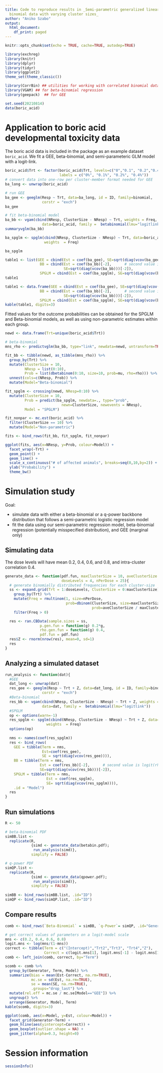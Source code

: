 ```yaml
---
title: Code to reproduce results in _Semi-parametric generalized linear model for
  binomial data with varying cluster sizes_
author: "Aniko Szabo"
output:
  html_document:
    df_print: paged
---
```



```r
knitr::opts_chunk$set(echo = TRUE, cache=TRUE, autodep=TRUE)

library(exchreg)
library(knitr)
library(dplyr)
library(tidyr)
library(ggplot2)
theme_set(theme_classic())

library(CorrBin) ## utilities for working with correlated binomial data
library(VGAM) ## for beta-binomial regression
library(geepack)  ## for GEE

set.seed(20210814)
data(boric_acid)
```


# Application to boric acid developmental toxicity data

The boric acid data is included in the package as an example dataset `boric_acid`. We fit a GEE, beta-binomial, and semi-parameteric GLM model with a logit-link.

```r
boric_acid$Trt <- factor(boric_acid$Trt, levels=c("0","0.1", "0.2","0.4"),
                         labels = c("0%", "0.1%", "0.2%", "0.4%"))
# convert data into one-row per cluster-member format needed for GEE
ba_long <- unwrap(boric_acid)

# run GEE
ba_gee <- geeglm(Resp ~ Trt, data=ba_long, id = ID, family=binomial,
                 corstr = "exch")
ba_gee
```

```r
# fit beta-binomial model
ba_bb <- vgam(cbind(NResp, ClusterSize - NResp) ~ Trt, weights = Freq,
                 data=boric_acid, family =  betabinomial(lmu="logitlink"))
summaryvglm(ba_bb)
```

```r
ba_spglm <- spglm(cbind(NResp, ClusterSize - NResp) ~ Trt, data=boric_acid,
                  weights  = Freq)

ba_spglm
```

```r
table1 <- list(GEE = cbind(Est = coef(ba_gee), SE=sqrt(diag(vcov(ba_gee)))),
                BB = cbind(Est = coef(ba_bb)[-2],      # second value is logit(rho)   
                           SE=sqrt(diag(vcov(ba_bb)))[-2]),  
                SPGLM = cbind(Est = coef(ba_spglm), SE=sqrt(diag(vcov(ba_spglm)))))
table1
```

```r
table1 <- data.frame(GEE = cbind(Est = coef(ba_gee), SE=sqrt(diag(vcov(ba_gee)))),
                BB = cbind(Est = coef(ba_bb)[-2],      # second value is logit(rho)   
                           SE=sqrt(diag(vcov(ba_bb)))[-2]),  
                SPGLM = cbind(Est = coef(ba_spglm), SE=sqrt(diag(vcov(ba_spglm)))))
kable(table1, digits=3)
```

Fitted values for the outcome probabilities can be obtained for the SPGLM and Beta-binomial models, as well as using non-parametric estimates within each group.

```r
newd <- data.frame(Trt=unique(boric_acid$Trt))

# beta-binomial
mns_rho <- predictvglm(ba_bb, type="link", newdata=newd, untransform=TRUE) 

fit_bb <- tibble(newd, as_tibble(mns_rho)) %>%
  group_by(Trt) %>%
  mutate(ClusterSize = 10,
         NResp = list(0:10),
         Prob = list(dbetabinom(0:10, size=10, prob=mu, rho=rho))) %>%
  unnest(cols=c(NResp, Prob)) %>%
  mutate(Model="Beta-binomial")

```

```r
fit_spglm <- crossing(newd, NResp=0:10) %>%
  mutate(ClusterSize = 10,
         Prob = predict(ba_spglm, newdata=., type="prob", 
                          newn=ClusterSize, newevents = NResp),
         Model = "SPGLM")
```

```r
fit_nonpar <- mc.est(boric_acid) %>%
  filter(ClusterSize == 10) %>%
  mutate(Model="Non-parametric")

```

```r
fits <- bind_rows(fit_bb, fit_spglm, fit_nonpar)

ggplot(fits, aes(x=NResp, y=Prob, colour=Model)) +
  facet_wrap(~Trt) +
  geom_point() +
  geom_line() +
  scale_x_continuous("# of affected animals", breaks=seq(0,10,by=2)) +
  ylab("Probability") +
  theme_bw()

```




# Simulation study

Goal:

 * simulate data with either a beta-binomial or a q-power backbone distribution that follows a semi-parametric logistic regression model
 * fit the data using our semi-parametric regression model, beta-binomial regression (potentially misspecified distribution), and GEE (marginal only)
 

## Simulating data

The dose levels will have mean 0.2, 0.4, 0.6, and 0.8, and intra-cluster correlation 0.4.

```r
generate_data <- function(pdf.fun, maxClusterSize = 10, aveClusterSize = 9,
                          doseLevels = 4, nPerDose = 25){
  # generate binomially distributed frequencies for each cluster-size
  ss <- expand.grid(Trt = 1:doseLevels, ClusterSize = 0:maxClusterSize) %>%
    group_by(Trt) %>%
    mutate(Freq = rmultinom(1, size=nPerDose, 
                            prob=dbinom(ClusterSize, size=maxClusterSize, 
                                        prob=aveClusterSize / maxClusterSize))) %>%
    filter(Freq > 0)

  res <- ran.CBData(sample.sizes = ss, 
                p.gen.fun = function(g) 0.2*g,
                rho.gen.fun = function(g) 0.4,
                pdf.fun = pdf.fun)
  res$Z <- rnorm(nrow(res), mean=0, sd=1)  
  res
}
```

## Analyzing a simulated dataset

```r
run_analysis <- function(dat){
  #GEE
  dat_long <- unwrap(dat)
  res_gee <- geeglm(Resp ~ Trt + Z, data=dat_long, id = ID, family=binomial,
                 corstr = "exch")
  #Beta-binomial
  res_bb <- vgam(cbind(NResp, ClusterSize - NResp) ~ Trt + Z, weights = Freq,
                 data=dat, family =  betabinomial(lmu="logitlink"))
  #SPGLM
  op <- options(warn=-1)
  res_spglm <- spglm(cbind(NResp, ClusterSize - NResp) ~ Trt + Z, data=dat,
                   weights  = Freq)
  options(op)
  
  nms <- names(coef(res_spglm))
  res <- bind_rows(
    GEE = tibble(Term = nms, 
                 Est=coef(res_gee), 
                 SE = sqrt(diag(vcov(res_gee)))),
    BB = tibble(Term = nms,
                Est = coef(res_bb)[-2],      # second value is logit(rho)   
                SE=sqrt(diag(vcov(res_bb)))[-2]),
    SPGLM = tibble(Term = nms,
                   Est = coef(res_spglm), 
                   SE= sqrt(diag(vcov(res_spglm)))),
    .id = "Model")
  res
}
```


## Run simulations



```r
R <- 50

# beta-binomial PDF
simBB.list <- 
  replicate(R,
            {simd <- generate_data(betabin.pdf);
             run_analysis(simd)}, 
            simplify = FALSE)

# q-power PDF
simQP.list <- 
  replicate(R,
            {simd <- generate_data(qpower.pdf);
             run_analysis(simd)}, 
            simplify = FALSE)
         
simBB <- bind_rows(simBB.list, .id="ID")
simQP <- bind_rows(simQP.list, .id="ID")

```



## Compare results

```r
comb <- bind_rows(`Beta-Binomial` = simBB, `q-Power`= simQP, .id="Generator") 

# get correct values of parameters on a logit-model scale
mns <- c(0.2, 0.4, 0.6, 0.8)
logit.mns <- log(mns/(1-mns))
correct <- tibble(Term = c("(Intercept)","Trt2","Trt3", "Trt4","Z"),
                  Correct = c(logit.mns[1], logit.mns[-1] - logit.mns[1], 0))
comb <- left_join(comb, correct, by="Term")

scomb <- comb %>%
  group_by(Generator, Term, Model) %>%
  summarize(bias = mean(Est-Correct, na.rm=TRUE),
            mc.se = sd(Est, na.rm=TRUE),
            se = mean(SE, na.rm=TRUE),
            .groups="drop_last") %>%
  mutate(rel.eff = mc.se / mc.se[Model=="GEE"]) %>%
  ungroup() %>%
  arrange(Generator, Model, Term)
kable(scomb, digits=3)
```

```r
ggplot(comb, aes(x=Model, y=Est, colour=Model)) +
  facet_grid(Generator~Term) +
  geom_hline(aes(yintercept=Correct)) +
  geom_boxplot(outlier.shape = NA) +
  geom_jitter(alpha=0.3, height=0)
```

# Session information
```r
sessionInfo()
```


